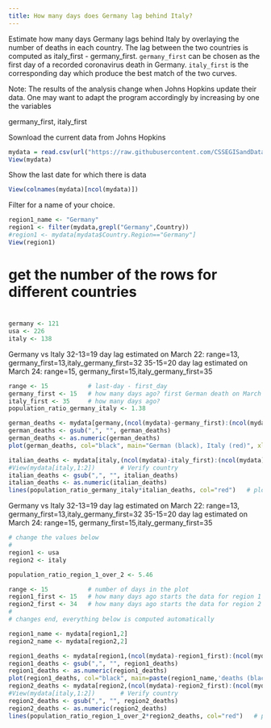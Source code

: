 ```yaml
---
title: How many days does Germany lag behind Italy?
---
```


Estimate how many days Germany lags behind Italy by overlaying the number of deaths in each country.
The lag between the two countries is computed as italy_first - germany_first.
`germany_first` can be chosen as the first day of a recorded coronavirus death in Germany.
`italy_first` is the corresponding day which produce the best match of the two curves. 

Note: The results of the analysis change when Johns Hopkins update their data.
One may want to adapt the program accordingly by increasing by one the variables

  germany_first, italy_first

Sownload the current data from Johns Hopkins

```r
mydata = read.csv(url("https://raw.githubusercontent.com/CSSEGISandData/COVID-19/master/csse_covid_19_data/csse_covid_19_time_series/time_series_covid19_deaths_global.csv"))
View(mydata)
```

Show the last date for which there is data

```r
View(colnames(mydata)[ncol(mydata)]) 
```
Filter for a name of your choice.

```r
region1_name <- "Germany"
region1 <- filter(mydata,grepl("Germany",Country))
#region1 <- mydata[mydata$Country.Region=="Germany"]
View(region1)
```

# get the number of the rows for different countries
#
```r
germany <- 121       
usa <- 226       
italy <- 138
```

Germany vs Italy
32-13=19 day lag estimated on March 22: range=13, germany_first=13,italy_germany_first=32
35-15=20 day lag estimated on March 24: range=15, germany_first=15,italy_germany_first=35

```r
range <- 15           # last-day - first_day
germany_first <- 15   # how many days ago? first German death on March 8
italy_first <- 35     # how many days ago?
population_ratio_germany_italy <- 1.38

german_deaths <- mydata[germany,(ncol(mydata)-germany_first):(ncol(mydata)-germany_first+range)]
german_deaths <- gsub(",", "", german_deaths)                     
german_deaths <- as.numeric(german_deaths)                      
plot(german_deaths, col="black", main="German (black), Italy (red)", xlab="days", ylab="German deaths")   

italian_deaths <- mydata[italy,(ncol(mydata)-italy_first):(ncol(mydata)-italy_germany_first+range)]
#View(mydata[italy,1:2])       # Verify country
italian_deaths <- gsub(",", "", italian_deaths)                   
italian_deaths <- as.numeric(italian_deaths)                      
lines(population_ratio_germany_italy*italian_deaths, col="red")   # plot Italy in the same window
```

Germany vs Italy
32-13=19 day lag estimated on March 22: range=13, germany_first=13,italy_germany_first=32
35-15=20 day lag estimated on March 24: range=15, germany_first=15,italy_germany_first=35

```r
# change the values below
#
region1 <- usa
region2 <- italy

population_ratio_region_1_over_2 <- 5.46

range <- 15           # number of days in the plot
region1_first <- 15   # how many days ago starts the data for region 1
region2_first <- 34   # how many days ago starts the data for region 2
#
# changes end, everything below is computed automatically

region1_name <- mydata[region1,2]
region2_name <- mydata[region2,2]

region1_deaths <- mydata[region1,(ncol(mydata)-region1_first):(ncol(mydata)-region1_first+range)]
region1_deaths <- gsub(",", "", region1_deaths)                     
region1_deaths <- as.numeric(region1_deaths)                      
plot(region1_deaths, col="black", main=paste(region1_name,'deaths (black) vs ',region2_name,'deaths (red)'), xlab="days", ylab=paste(region1_name,'deaths'))   
region2_deaths <- mydata[region2,(ncol(mydata)-region2_first):(ncol(mydata)-region2_first+range)]
#View(mydata[italy,1:2])       # Verify country
region2_deaths <- gsub(",", "", region2_deaths)                   
region2_deaths <- as.numeric(region2_deaths)                      
lines(population_ratio_region_1_over_2*region2_deaths, col="red")   # plot Italy in the same window
```
